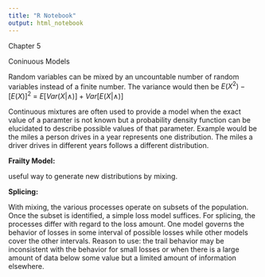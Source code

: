 ```yaml
---
title: "R Notebook"
output: html_notebook
---
```


Chapter 5

Coninuous Models

Random variables can be mixed by an uncountable number of random variables instead of a finite number. The variance would then be $E(X^{2})-[E(X)]^{2}$ = $E[Var(X|\wedge)]+Var[E(X|\wedge)]$

Continuous mixtures are often used to provide a model when the exact value of a paramter is not known but a probability density function can be elucidated to describe possible values of that parameter. Example would be the miles a person drives in a year represents one distribution. The miles a driver drives in different years follows a different distribution.

__Frailty Model:__

useful way to generate new distributions by mixing. 

__Splicing:__

With mixing, the various processes operate on subsets of the population. Once the subset is identified, a simple loss model suffices. For splicing, the processes differ with regard to the loss amount. One model governs the behavior of losses in some interval of possible losses while other models cover the other intervals. Reason to use: the trail behavior may be inconsistent with the behavior for small losses or when there is a large amount of data below some value but a limited amount of information elsewhere.